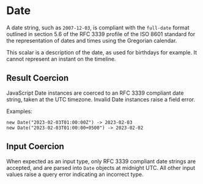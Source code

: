 # Date

A date string, such as `2007-12-03`, is compliant with the `full-date` format outlined in section 5.6 of the RFC 3339
profile of the ISO 8601 standard for the representation of dates and times using the Gregorian calendar.

This scalar is a description of the date, as used for birthdays for example. It cannot represent an instant on the
timeline.

## Result Coercion

JavaScript Date instances are coerced to an RFC 3339 compliant date string, taken at the UTC timezone. Invalid Date 
instances raise a field error.

Examples:
```
new Date("2023-02-03T01:00:00Z") -> 2023-02-03
new Date("2023-02-03T01:00:00+0500") -> 2023-02-02
```

## Input Coercion

When expected as an input type, only RFC 3339 compliant date strings are accepted, and are parsed into `Date` objects 
at midnight UTC. All other input values raise a query error indicating an incorrect type. 
